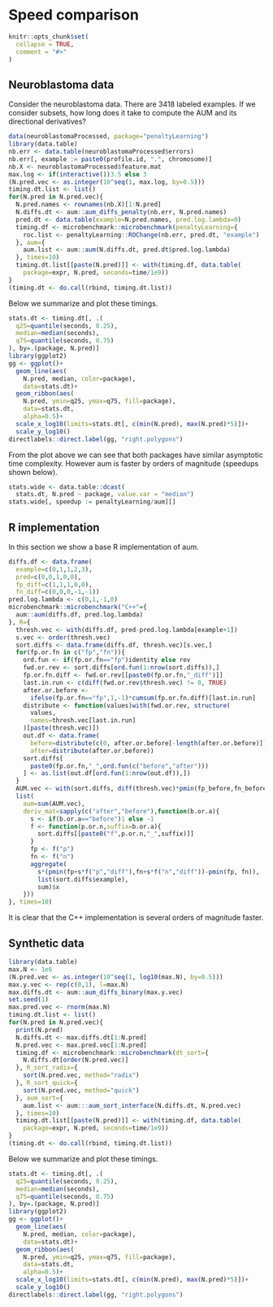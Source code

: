 <!--
%\VignetteEngine{knitr::knitr}
%\VignetteIndexEntry{Speed comparison}
-->

# Speed comparison

```{r setup, include = FALSE}
knitr::opts_chunk$set(
  collapse = TRUE,
  comment = "#>"
)
```

## Neuroblastoma data

Consider the neuroblastoma data. There are 3418 labeled examples. If
we consider subsets, how long does it take to compute the AUM and its
directional derivatives?

```{r}
data(neuroblastomaProcessed, package="penaltyLearning")
library(data.table)
nb.err <- data.table(neuroblastomaProcessed$errors)
nb.err[, example := paste0(profile.id, ".", chromosome)]
nb.X <- neuroblastomaProcessed$feature.mat
max.log <- if(interactive())3.5 else 3
(N.pred.vec <- as.integer(10^seq(1, max.log, by=0.5)))
timing.dt.list <- list()
for(N.pred in N.pred.vec){
  N.pred.names <- rownames(nb.X)[1:N.pred]
  N.diffs.dt <- aum::aum_diffs_penalty(nb.err, N.pred.names)
  pred.dt <- data.table(example=N.pred.names, pred.log.lambda=0)
  timing.df <- microbenchmark::microbenchmark(penaltyLearning={
    roc.list <- penaltyLearning::ROChange(nb.err, pred.dt, "example")
  }, aum={
    aum.list <- aum::aum(N.diffs.dt, pred.dt$pred.log.lambda)
  }, times=10)
  timing.dt.list[[paste(N.pred)]] <- with(timing.df, data.table(
    package=expr, N.pred, seconds=time/1e9))
}
(timing.dt <- do.call(rbind, timing.dt.list))

```

Below we summarize and plot these timings.

```{r}
stats.dt <- timing.dt[, .(
  q25=quantile(seconds, 0.25),
  median=median(seconds),
  q75=quantile(seconds, 0.75)
), by=.(package, N.pred)]
library(ggplot2)
gg <- ggplot()+
  geom_line(aes(
    N.pred, median, color=package),
    data=stats.dt)+
  geom_ribbon(aes(
    N.pred, ymin=q25, ymax=q75, fill=package),
    data=stats.dt,
    alpha=0.5)+
  scale_x_log10(limits=stats.dt[, c(min(N.pred), max(N.pred)*5)])+
  scale_y_log10()
directlabels::direct.label(gg, "right.polygons")

```

From the plot above we can see that both packages have similar
asymptotic time complexity. However aum is faster by
orders of magnitude (speedups shown below).

```{r}
stats.wide <- data.table::dcast(
  stats.dt, N.pred ~ package, value.var = "median")
stats.wide[, speedup := penaltyLearning/aum][]
```

## R implementation

In this section we show a base R implementation of aum.

```{r}
diffs.df <- data.frame(
  example=c(0,1,1,2,3),
  pred=c(0,0,1,0,0),
  fp_diff=c(1,1,1,0,0),
  fn_diff=c(0,0,0,-1,-1))
pred.log.lambda <- c(0,1,-1,0)
microbenchmark::microbenchmark("C++"={
  aum::aum(diffs.df, pred.log.lambda)
}, R={
  thresh.vec <- with(diffs.df, pred-pred.log.lambda[example+1])
  s.vec <- order(thresh.vec)
  sort.diffs <- data.frame(diffs.df, thresh.vec)[s.vec,]
  for(fp.or.fn in c("fp","fn")){
    ord.fun <- if(fp.or.fn=="fp")identity else rev
    fwd.or.rev <- sort.diffs[ord.fun(1:nrow(sort.diffs)),]
    fp.or.fn.diff <- fwd.or.rev[[paste0(fp.or.fn,"_diff")]]
    last.in.run <- c(diff(fwd.or.rev$thresh.vec) != 0, TRUE)
    after.or.before <-
      ifelse(fp.or.fn=="fp",1,-1)*cumsum(fp.or.fn.diff)[last.in.run]
    distribute <- function(values)with(fwd.or.rev, structure(
      values,
      names=thresh.vec[last.in.run]
    )[paste(thresh.vec)])
    out.df <- data.frame(
      before=distribute(c(0, after.or.before[-length(after.or.before)])),
      after=distribute(after.or.before))
    sort.diffs[
      paste0(fp.or.fn,"_",ord.fun(c("before","after")))
    ] <- as.list(out.df[ord.fun(1:nrow(out.df)),])
  }
  AUM.vec <- with(sort.diffs, diff(thresh.vec)*pmin(fp_before,fn_before)[-1])
  list(
    aum=sum(AUM.vec),
    deriv_mat=sapply(c("after","before"),function(b.or.a){
      s <- if(b.or.a=="before")1 else -1
      f <- function(p.or.n,suffix=b.or.a){
        sort.diffs[[paste0("f",p.or.n,"_",suffix)]]
      }
      fp <- f("p")
      fn <- f("n")
      aggregate(
        s*(pmin(fp+s*f("p","diff"),fn+s*f("n","diff"))-pmin(fp, fn)),
        list(sort.diffs$example),
        sum)$x
    }))
}, times=10)
```

It is clear that the C++ implementation is several orders of magnitude
faster.

## Synthetic data

```{r}
library(data.table)
max.N <- 1e6
(N.pred.vec <- as.integer(10^seq(1, log10(max.N), by=0.5)))
max.y.vec <- rep(c(0,1), l=max.N)
max.diffs.dt <- aum::aum_diffs_binary(max.y.vec)
set.seed(1)
max.pred.vec <- rnorm(max.N)
timing.dt.list <- list()
for(N.pred in N.pred.vec){
  print(N.pred)
  N.diffs.dt <- max.diffs.dt[1:N.pred]
  N.pred.vec <- max.pred.vec[1:N.pred]
  timing.df <- microbenchmark::microbenchmark(dt_sort={
    N.diffs.dt[order(N.pred.vec)]
  }, R_sort_radix={
    sort(N.pred.vec, method="radix")
  }, R_sort_quick={
    sort(N.pred.vec, method="quick")
  }, aum_sort={
    aum.list <- aum:::aum_sort_interface(N.diffs.dt, N.pred.vec)
  }, times=10)
  timing.dt.list[[paste(N.pred)]] <- with(timing.df, data.table(
    package=expr, N.pred, seconds=time/1e9))
}
(timing.dt <- do.call(rbind, timing.dt.list))

```

Below we summarize and plot these timings.

```{r}
stats.dt <- timing.dt[, .(
  q25=quantile(seconds, 0.25),
  median=median(seconds),
  q75=quantile(seconds, 0.75)
), by=.(package, N.pred)]
library(ggplot2)
gg <- ggplot()+
  geom_line(aes(
    N.pred, median, color=package),
    data=stats.dt)+
  geom_ribbon(aes(
    N.pred, ymin=q25, ymax=q75, fill=package),
    data=stats.dt,
    alpha=0.5)+
  scale_x_log10(limits=stats.dt[, c(min(N.pred), max(N.pred)*5)])+
  scale_y_log10()
directlabels::direct.label(gg, "right.polygons")

```


